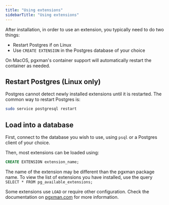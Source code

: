 ```yaml
---
title: "Using extensions"
sidebarTitle: "Using extensions"
---
```


After installation, in order to use an extension, you typically need to do two things:

* Restart Postgres if on Linux
* Use `CREATE EXTENSION` in the Postgres database of your choice

On MacOS, pgxman's container support will automatically restart the container
as needed.

## Restart Postgres (Linux only)

Postgres cannot detect newly installed extensions until it is restarted. The common way
to restart Postgres is:

```sh
sudo service postgresql restart
```

## Load into a database

First, connect to the database you wish to use, using `psql` or a Postgres client of your
choice.

Then, most extensions can be loaded using:

```sql
CREATE EXTENSION extension_name;
```

<Note>The name of the extension may be different than the pgxman package name. To view the
list of extensions you have installed, use the query `SELECT * FROM pg_available_extensions;`</Note>

Some extensions use `LOAD` or require other configuration. Check the documentation on
[pgxman.com](https://pgxman.com) for more information.
